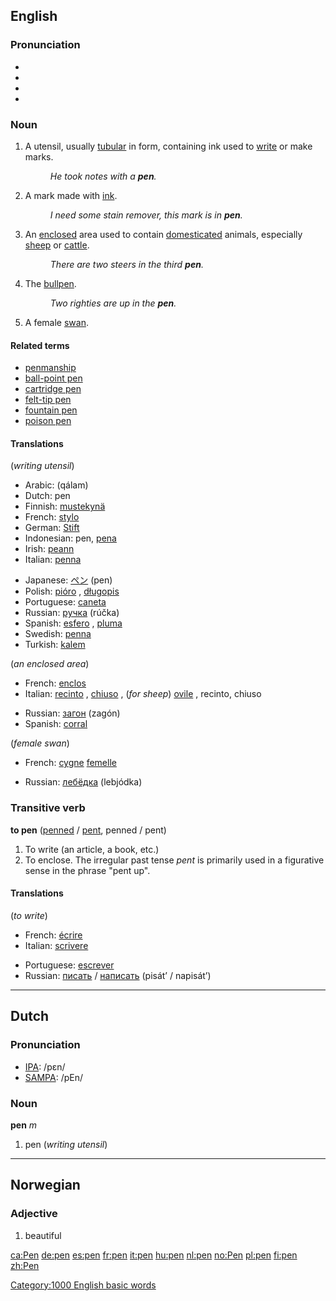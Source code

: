 ==English==

===Pronunciation===
*{{IPA|/pen/}}
*{{SAMPA|/pen/}}
*{{audio|en-us-pen.ogg|Audio (US)}}
*{{audio|en-us-inlandnorth-pen.ogg|Audio (US-Inland North)}}

===Noun===
{{en-noun-reg}}

#A utensil, usually [[tubular]] in form, containing ink used to [[write]] or make marks.
#: ''He took notes with a '''pen'''.''
# A mark made with [[ink]].
#: ''I need some stain remover, this mark is in '''pen'''.''
#An [[enclose]]d area used to contain [[domesticated]] animals, especially [[sheep]] or [[cattle]].
#: ''There are two steers in the third '''pen'''.''
#{{baseball}} The [[bullpen]].
#: ''Two righties are up in the '''pen'''.''
#A female [[swan]].


====Related terms====
*[[penmanship]]
*[[ball-point pen]]
*[[cartridge pen]]
*[[felt-tip pen]]
*[[fountain pen]]
*[[poison pen]]

====Translations====
(''writing utensil'')
{{top}}
*Arabic: {{ARchar|[[قلم]]}} (qálam)
*Dutch: pen {{f}}
*Finnish: [[mustekynä]]
*French: [[stylo]] {{m}}
*German: [[Stift]] {{m}}
*Indonesian: pen, [[pena]]
*Irish: [[peann]] {{m}}
*Italian: [[penna#Italian|penna]] {{f}}
{{mid}}
*Japanese: [[ペン]] (pen)
*Polish: [[pióro]] {{n}}, [[długopis]] {{m}}
*Portuguese: [[caneta]] {{f}}
*Russian: [[ручка]] (rúčka) {{f}}
*Spanish: [[esfero]] {{m}}, [[pluma]] {{f}}
*Swedish: [[penna#Swedish|penna]]
*Turkish: [[kalem]]
{{bottom}}

(''an enclosed area'')
{{top}}
*French: [[enclos]] {{m}}
*Italian: [[recinto]] {{m}}, [[chiuso]] {{m}}, (''for sheep'') [[ovile]] {{m}}, recinto, chiuso
{{mid}}
*Russian: [[загон]] (zagón) {{m}}
*Spanish: [[corral]] {{m}}
{{bottom}}

(''female swan'')
{{top}}
*French: [[cygne]] [[femelle]] {{m}}
{{mid}}
*Russian: [[лебёдка]] (lebjódka) {{f}}
{{bottom}}

===Transitive verb===
'''to pen''' ([[penned]] / [[pent]], penned / pent)

#To write (an article, a book, etc.)
#To enclose. The irregular past tense ''pent'' is primarily used in a figurative sense in the phrase "pent up".

====Translations====
(''to write'')
{{top}}
*French: [[écrire]]
*Italian: [[scrivere]]
{{mid}}
*Portuguese: [[escrever]]
*Russian: [[писать]] / [[написать]] (pisát’ / napisát’)
{{bottom}}


----

==Dutch==
===Pronunciation===
*[[w:IPA|IPA]]: /pεn/
*[[w:SAMPA|SAMPA]]: /pEn/

===Noun===
'''pen''' ''m''

#pen (''writing utensil'')

----
==Norwegian==

===Adjective===
#beautiful

[[Category:1000 English basic words]]

[[ca:Pen]]
[[de:pen]]
[[es:pen]]
[[fr:pen]]
[[it:pen]]
[[hu:pen]]
[[nl:pen]]
[[no:Pen]]
[[pl:pen]]
[[fi:pen]]
[[zh:Pen]]